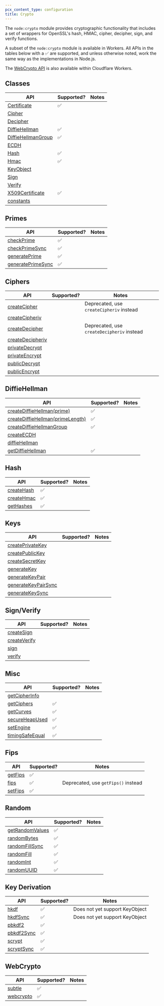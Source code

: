 ```yaml
---
pcx_content_type: configuration
title: Crypto
---
```



<Render file="nodejs-compat-howto" />

The `node:crypto` module provides cryptographic functionality that includes a set of wrappers for OpenSSL's hash, HMAC, cipher, decipher, sign, and verify functions.

A subset of the `node:crypto` module is available in Workers. All APIs in the tables below with a ✅ are supported, and unless otherwise noted, work the same way as the implementations in Node.js.

The [WebCrypto API](/workers/runtime-apis/web-crypto/) is also available within Cloudflare Workers.

## Classes

| API                                                                               | Supported? | Notes |
| --------------------------------------------------------------------------------- | ---------- | ----- |
| [Certificate](https://nodejs.org/api/crypto.html#class-certificate)               | ✅         |       |
| [Cipher](https://nodejs.org/api/crypto.html#class-cipher)                         |            |       |
| [Decipher](https://nodejs.org/api/crypto.html#class-decipher)                     |            |       |
| [DiffieHellman](https://nodejs.org/api/crypto.html#class-diffiehellman)           | ✅         |       |
| [DiffieHellmanGroup](https://nodejs.org/api/crypto.html#class-diffiehellmangroup) | ✅         |       |
| [ECDH](https://nodejs.org/api/crypto.html#class-ecdh)                             |            |       |
| [Hash](https://nodejs.org/api/crypto.html#class-hash)                             | ✅         |       |
| [Hmac](https://nodejs.org/api/crypto.html#class-hmac)                             | ✅         |       |
| [KeyObject](https://nodejs.org/api/crypto.html#class-keyobject)                   |            |       |
| [Sign](https://nodejs.org/api/crypto.html#class-sign)                             |            |       |
| [Verify](https://nodejs.org/api/crypto.html#class-verify)                         |            |       |
| [X509Certificate](https://nodejs.org/api/crypto.html#class-x509certificate)       | ✅         |       |
| [constants](https://nodejs.org/api/crypto.html#cryptoconstants)                   |            |       |

## Primes

| API                                                                                          | Supported? | Notes |
| -------------------------------------------------------------------------------------------- | ---------- | ----- |
| [checkPrime](https://nodejs.org/api/crypto.html#cryptocheckprimecandidate-options-callback)  | ✅         |       |
| [checkPrimeSync](https://nodejs.org/api/crypto.html#cryptocheckprimesynccandidate-options)   | ✅         |       |
| [generatePrime](https://nodejs.org/api/crypto.html#cryptogenerateprimesize-options-callback) | ✅         |       |
| [generatePrimeSync](https://nodejs.org/api/crypto.html#cryptogenerateprimesyncsize-options)  | ✅         |       |

## Ciphers

| API                                                                                                   | Supported? | Notes                                      |
| ----------------------------------------------------------------------------------------------------- | ---------- | ------------------------------------------ |
| [createCipher](https://nodejs.org/api/crypto.html#cryptocreatecipheralgorithm-password-options)       |            | Deprecated, use `createCipheriv` instead   |
| [createCipheriv](https://nodejs.org/api/crypto.html#cryptocreatecipherivalgorithm-key-iv-options)     |            |                                            |
| [createDecipher](https://nodejs.org/api/crypto.html#cryptocreatedecipheralgorithm-password-options)   |            | Deprecated, use `createDecipheriv` instead |
| [createDecipheriv](https://nodejs.org/api/crypto.html#cryptocreatedecipherivalgorithm-key-iv-options) |            |                                            |
| [privateDecrypt](https://nodejs.org/api/crypto.html#cryptoprivatedecryptprivatekey-buffer)            |            |                                            |
| [privateEncrypt](https://nodejs.org/api/crypto.html#cryptoprivateencryptprivatekey-buffer)            |            |                                            |
| [publicDecrypt](https://nodejs.org/api/crypto.html#cryptopublicdecryptkey-buffer)                     |            |                                            |
| [publicEncrypt](https://nodejs.org/api/crypto.html#cryptopublicencryptkey-buffer)                     |            |                                            |

## DiffieHellman

| API                                                                                                                                       | Supported? | Notes |
| ----------------------------------------------------------------------------------------------------------------------------------------- | ---------- | ----- |
| [createDiffieHellman(prime)](https://nodejs.org/api/crypto.html#cryptocreatediffiehellmanprime-primeencoding-generator-generatorencoding) | ✅         |       |
| [createDiffieHellman(primeLength)](https://nodejs.org/api/crypto.html#cryptocreatediffiehellmanprimelength-generator)                     | ✅         |       |
| [createDiffieHellmanGroup](https://nodejs.org/api/crypto.html#cryptocreatediffiehellmangroupname)                                         | ✅         |       |
| [createECDH](https://nodejs.org/api/crypto.html#cryptocreateecdhcurvename)                                                                |            |       |
| [diffieHellman](https://nodejs.org/api/crypto.html#cryptodiffiehellmanoptions)                                                            |            |       |
| [getDiffieHellman](https://nodejs.org/api/crypto.html#cryptogetdiffiehellmangroupname)                                                    | ✅         |       |

## Hash

| API                                                                                    | Supported? | Notes |
| -------------------------------------------------------------------------------------- | ---------- | ----- |
| [createHash](https://nodejs.org/api/crypto.html#cryptocreatehashalgorithm-options)     | ✅         |       |
| [createHmac](https://nodejs.org/api/crypto.html#cryptocreatehmacalgorithm-key-options) | ✅         |       |
| [getHashes](https://nodejs.org/api/crypto.html#cryptogethashes)                        | ✅         |       |

## Keys

| API                                                                                              | Supported? | Notes |
| ------------------------------------------------------------------------------------------------ | ---------- | ----- |
| [createPrivateKey](https://nodejs.org/api/crypto.html#cryptocreateprivatekeykey)                 |            |       |
| [createPublicKey](https://nodejs.org/api/crypto.html#cryptocreatepublickeykey)                   |            |       |
| [createSecretKey](https://nodejs.org/api/crypto.html#cryptocreatesecretkeykey-encoding)          |            |       |
| [generateKey](https://nodejs.org/api/crypto.html#cryptogeneratekeytype-options-callback)         |            |       |
| [generateKeyPair](https://nodejs.org/api/crypto.html#cryptogeneratekeypairtype-options-callback) |            |       |
| [generateKeyPairSync](https://nodejs.org/api/crypto.html#cryptogeneratekeypairsynctype-options)  |            |       |
| [generateKeySync](https://nodejs.org/api/crypto.html#cryptogeneratekeysynctype-options)          |            |       |

## Sign/Verify

| API                                                                                            | Supported? | Notes |
| ---------------------------------------------------------------------------------------------- | ---------- | ----- |
| [createSign](https://nodejs.org/api/crypto.html#cryptocreatesignalgorithm-options)             |            |       |
| [createVerify](https://nodejs.org/api/crypto.html#cryptocreateverifyalgorithm-options)         |            |       |
| [sign](https://nodejs.org/api/crypto.html#cryptosignalgorithm-data-key-callback)               |            |       |
| [verify](https://nodejs.org/api/crypto.html#cryptoverifyalgorithm-data-key-signature-callback) |            |       |

## Misc

| API                                                                                      | Supported? | Notes |
| ---------------------------------------------------------------------------------------- | ---------- | ----- |
| [getCipherInfo](https://nodejs.org/api/crypto.html#cryptogetcipherinfonameornid-options) |            |       |
| [getCiphers](https://nodejs.org/api/crypto.html#cryptogetciphers)                        | ✅         |       |
| [getCurves](https://nodejs.org/api/crypto.html#cryptogetcurves)                          | ✅         |       |
| [secureHeapUsed](https://nodejs.org/api/crypto.html#cryptosecureheapused)                | ✅         |       |
| [setEngine](https://nodejs.org/api/crypto.html#cryptosetengineengine-flags)              | ✅         |       |
| [timingSafeEqual](https://nodejs.org/api/crypto.html#cryptotimingsafeequala-b)           | ✅         |       |

## Fips

| API                                                             | Supported? | Notes                               |
| --------------------------------------------------------------- | ---------- | ----------------------------------- |
| [getFips](https://nodejs.org/api/crypto.html#cryptogetfips)     | ✅         |                                     |
| [fips](https://nodejs.org/api/crypto.html#cryptofips)           | ✅         | Deprecated, use `getFips()` instead |
| [setFips](https://nodejs.org/api/crypto.html#cryptosetfipsbool) | ✅         |                                     |

## Random

| API                                                                                          | Supported? | Notes |
| -------------------------------------------------------------------------------------------- | ---------- | ----- |
| [getRandomValues](https://nodejs.org/api/crypto.html#cryptogetrandomvaluestypedarray)        | ✅         |       |
| [randomBytes](https://nodejs.org/api/crypto.html#cryptorandombytessize-callback)             | ✅         |       |
| [randomFillSync](https://nodejs.org/api/crypto.html#cryptorandomfillsyncbuffer-offset-size)  | ✅         |       |
| [randomFill](https://nodejs.org/api/crypto.html#cryptorandomfillbuffer-offset-size-callback) | ✅         |       |
| [randomInt](https://nodejs.org/api/crypto.html#cryptorandomintmin-max-callback)              | ✅         |       |
| [randomUUID](https://nodejs.org/api/crypto.html#cryptorandomuuidoptions)                     | ✅         |       |

## Key Derivation

| API                                                                                                          | Supported? | Notes                          |
| ------------------------------------------------------------------------------------------------------------ | ---------- | ------------------------------ |
| [hkdf](https://nodejs.org/api/crypto.html#cryptohkdfdigest-ikm-salt-info-keylen-callback)                    | ✅         | Does not yet support KeyObject |
| [hkdfSync](https://nodejs.org/api/crypto.html#cryptohkdfsyncdigest-ikm-salt-info-keylen)                     | ✅         | Does not yet support KeyObject |
| [pbkdf2](https://nodejs.org/api/crypto.html#cryptopbkdf2password-salt-iterations-keylen-digest-callback)     | ✅         |                                |
| [pbkdf2Sync](https://nodejs.org/api/crypto.html#cryptopbkdf2password-salt-iterations-keylen-digest-callback) | ✅         |                                |
| [scrypt](https://nodejs.org/api/crypto.html#cryptoscryptpassword-salt-keylen-options-callback)               | ✅         |                                |
| [scryptSync](https://nodejs.org/api/crypto.html#cryptoscryptsyncpassword-salt-keylen-options)                | ✅         |                                |

## WebCrypto

| API                                                       | Supported? | Notes |
| --------------------------------------------------------- | ---------- | ----- |
| [subtle](https://nodejs.org/api/crypto.html#cryptosubtle) | ✅         |       |
| [webcrypto](https://nodejs.org/api/crypto.html#)          | ✅         |       |
